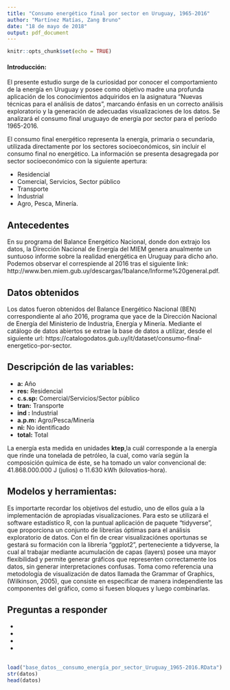```yaml
---
title: "Consumo energético final por sector en Uruguay, 1965-2016"
author: "Martínez Matías, Zang Bruno"
date: "18 de mayo de 2018"
output: pdf_document
---
```


```r
knitr::opts_chunk$set(echo = TRUE)
```

#### Introducción:

El presente estudio surge de la curiosidad por conocer el comportamiento de la energía en Uruguay y posee como objetivo madre una profunda aplicación de los conocimientos adquiridos en la asignatura "Nuevas técnicas para el análisis de datos", marcando énfasis en un correcto análisis exploratorio y la generación de adecuadas visualizaciones de los datos.
Se analizará  el consumo final uruguayo de energía por sector para el período 1965-2016.


El consumo final energético representa la energía, primaria o secundaria, utilizada directamente por los sectores socioeconómicos, sin incluir el consumo final no energético. La información se presenta desagregada por sector socioeconómico con la siguiente apertura:

- Residencial
- Comercial, Servicios, Sector público
- Transporte
- Industrial
- Agro, Pesca, Minería.

## Antecedentes

En su programa del Balance Energético Nacional, donde don extrajo los datos, la Dirección Nacional de Energía del MIEM genera anualmente un suntuoso informe sobre la realidad energética en Uruguay para dicho año. Podemos observar el correspiende al 2016 tras el siguiente link: http://www.ben.miem.gub.uy/descargas/1balance/Informe%20general.pdf.

## Datos obtenidos
Los datos fueron obtenidos del Balance Energético Nacional (BEN) correspondiente al año 2016, programa que yace de la Dirección Nacional de Energía del Ministerio de Industria, Energía y Minería. 
Mediante el catálogo de datos abiertos se extrae la base de datos a utilizar, desde el siguiente url: https://catalogodatos.gub.uy/it/dataset/consumo-final-energetico-por-sector.

## Descripción de las variables:

- **a:** Año 
- **res:** Residencial
- **c.s.sp:** Comercial/Servicios/Sector público
- **tran:** Transporte
- **ind :** Industrial
- **a.p.m:** Agro/Pesca/Minería
- **ni:** No identificado
- **total:** Total

La energía esta medida en unidades **ktep**,la cuál corresponde a la energía que rinde una tonelada de petróleo, la cual, como varía según la composición química de éste, se ha tomado un valor convencional de: 41.868.000.000 J (julios)  o 11.630 kWh (kilovatios-hora). 

## Modelos y herramientas:

Es importarte recordar los objetivos del estudio, uno de ellos guía a la implementación de apropiadas visualizaciones. Para esto se utilizará el software estadístico R, con la puntual aplicación de paquete "tidyverse", que proporciona un conjunto de librerías óptimas para el análisis exploratorio de datos.
Con el fin de crear visualizaciónes oportunas se gestará su formación con la librería "ggplot2", perteneciente a tidyverse, la cual al trabajar mediante acumulación de capas (layers) posee una mayor flexibilidad y permite generar gráficos que representen correctamente los datos, sin generar interpretaciones confusas. Toma como referencia una metodología de visualización de datos llamada the Grammar of Graphics,
(Wilkinson, 2005), que consiste en especificar de manera independiente las componentes del gráfico, como si fuesen
bloques y luego combinarlas.

## Preguntas a responder

- 
- 
- 
-

## 

```r
load("base_datos__consumo_energía_por_sector_Uruguay_1965-2016.RData") 
str(datos)
head(datos)
```

